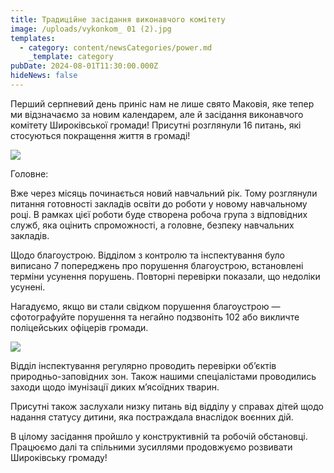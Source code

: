 ```yaml
---
title: Традиційне засідання виконавчого комітету
image: /uploads/vykonkom_ 01 (2).jpg
templates:
  - category: content/newsCategories/power.md
    _template: category
pubDate: 2024-08-01T11:30:00.000Z
hideNews: false
---
```


Перший серпневий день приніс нам не лише свято Маковія, яке тепер ми відзначаємо за новим календарем, але й засідання виконавчого комітету Широківської громади! Присутні розглянули 16 питань, які стосуються покращення життя в громаді! 

![](</uploads/vykonkom_ 01 (3).jpg>)

Головне: 

Вже через місяць починається новий навчальний рік. Тому розглянули питання готовності закладів освіти до роботи у новому навчальному році. В рамках цієї роботи буде створена робоча група з відповідних служб, яка оцінить спроможності, а головне, безпеку навчальних закладів. 

Щодо благоустрою. Відділом з контролю та інспектування було виписано 7 попереджень про порушення благоустрою, встановлені терміни усунення порушень. Повторні перевірки показали, що недоліки усунені.

Нагадуємо, якщо ви стали свідком порушення благоустрою — сфотографуйте порушення та негайно подзвоніть 102 або викличте поліцейських офіцерів громади. 

![](</uploads/vykonkom_ 01.jpg>)

Відділ інспектування регулярно проводить перевірки об’єктів природньо-заповідних зон. Також нашими спеціалістами проводились заходи щодо імунізації диких м’ясоїдних тварин. 

Присутні також заслухали низку питань від відділу у справах дітей щодо надання статусу дитини, яка постраждала внаслідок воєнних дій. 

В цілому засідання пройшло у конструктивній та робочій обстановці. Працюємо далі та спільними зусиллями продовжуємо розвивати Широківську громаду!
